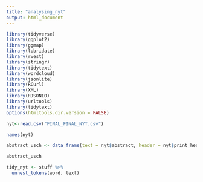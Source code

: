 ```yaml
---
title: "analysing_nyt"
output: html_document
---
```


```r
library(tidyverse)
library(ggplot2)
library(ggmap)
library(lubridate)
library(rvest)
library(stringr)
library(tidytext)
library(wordcloud)
library(jsonlite)
library(RCurl)
library(XML)
library(RJSONIO)
library(urltools)
library(tidytext)
options(htmltools.dir.version = FALSE)
```




```r
nyt<-read.csv("FINAL_FINAL_NYT.csv")

names(nyt)

abstract_usch <- data_frame(text = nyt$abstract, header = nyt$print_headline)

abstract_usch
```

```r
tidy_nyt <- stuff %>%
  unnest_tokens(word, text)
```

